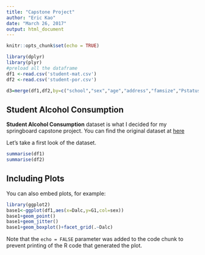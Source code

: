 ```yaml
---
title: "Capstone Project"
author: "Eric Kao"
date: "March 26, 2017"
output: html_document
---
```


```r
knitr::opts_chunk$set(echo = TRUE)

library(dplyr)
library(plyr)
#preload all the dataframe
df1 <-read.csv('student-mat.csv')
df2 <-read.csv('student-por.csv')

d3=merge(df1,df2,by=c("school","sex","age","address","famsize","Pstatus","Medu","Fedu","Mjob","Fjob","reason","nursery","internet"))

```

## Student Alcohol Consumption

**Student Alcohol Consumption** dataset is what I decided for my springboard capstone project. You can find the original dataset at [here](https://www.kaggle.com/uciml/student-alcohol-consumption)

Let's take a first look of the dataset.

```r
summarise(df1)
summarise(df2)


```

## Including Plots

You can also embed plots, for example:

```r
library(ggplot2)
base1<-ggplot(df1,aes(x=Dalc,y=G1,col=sex))
base1+geom_point()
base1+geom_jitter()
base1+geom_boxplot()+facet_grid(.~Dalc)
```

Note that the `echo = FALSE` parameter was added to the code chunk to prevent printing of the R code that generated the plot.
